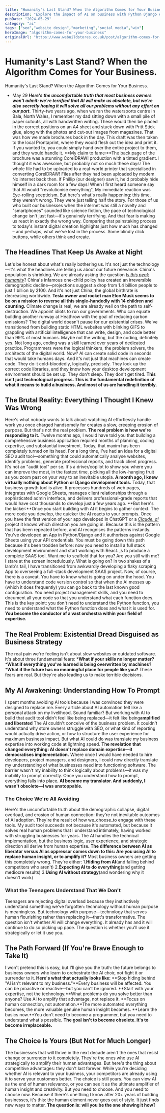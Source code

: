 ```yaml
---
title: "Humanity's Last Stand? When the Algorithm Comes for Your Business."
description: "Explore the impact of AI on business with Python Django development. Discover how Python Django development can transform your business strategy today."
pubDate: "2024-05-29"
category: "ai"
tags: ["seo","website design","marketing","social media","wix"]
heroImage: "algorithm-comes-for-your-business"
originalUrl: "https://www.webuildstores.co.uk/post/algorithm-comes-for-your-business"
---
```



# Humanity's Last Stand? When the Algorithm Comes for Your Business.

<BlogHeroImage src={heroImage} alt="Humanity's Last Stand? When the Algorithm Comes for Your Business." />

Humanity's Last Stand? When the Algorithm Comes for Your Business.
 * May 29
**_Here's the uncomfortable truth that most business owners won't admit: we're terrified that AI will make us obsolete, but we're also secretly hoping it will solve all our problems without any effort on our part._**
Thirty-two years ago, when we ran the watersports centre in Bala, North Wales, I remember my dad sitting down with a small pile of paper cutouts, all with handwritten writing. These would then be placed in the correct positions on an A4 sheet and stuck down with Pritt Stick glue, along with the photos and cut-out images from magazines. That was how we made brochures back in the day.
This draft was then taken to the local Prontaprint, where they would flesh out the idea and print it.
If you wanted to, you could simply hand over the entire project to them, and they would handle it.
**My claim to fame:**The back page of the brochure was a stunning CorelDRAW! production with a tinted gradient. I thought it was awesome, but probably not so much these days! The whole file had to be uploaded to a real-world printer that specialised in converting CorelDRAW! Files after they had been uploaded by modem. No internet back then.
If Phillip (our designer) saw it, he'd probably hide himself in a dark room for a few days!
When I first heard someone say that AI would "revolutionise everything", My immediate reaction was Eye-rolling scepticism.
But here's what's really happening: this time, they weren't wrong. They were just telling half the story.
For those of us who built our businesses when the internet was still a novelty and "smartphones" sounded like science fiction, the pace of technological change isn't just fast—it's genuinely terrifying. And that fear is making us react in exactly the wrong way.
Comparing that painstaking process to today's instant digital creation highlights just how much has changed – and perhaps, what we've lost in the process. Some blindly click buttons, while others think and create.
## The Headlines That Keep Us Awake at Night
Let's be honest about what's really bothering us. It's not just the technology—it's what the headlines are telling us about our future relevance.
China's population is shrinking. We are already asking the question [_Is this peak humanity_](https://www.theguardian.com/world/article/2024/aug/11/global-birthrates-dropping)? China's infamous one-child policy has created an irreversible demographic decline—projections suggest a drop from 1.4 billion people to just 1 billion by 2100. And it's not just China, the global birthrate is decreasing worldwide.
**Tesla owner and rocket man Elon Musk seems to be on a mission to reverse all this single-handedly with 14 children and counting.**
Climate change is real, we are already well on the path to self-destruction. We appoint idiots to run our governments. Who can equate building another runway at Heathrow with the goal of reducing carbon emissions?
The digital world doesn't pause for our existential crises. We've transitioned from building static HTML websites with blinking GIFS to grappling with artificial intelligence that can write, design, and code better than 99% of most humans. Maybe not the writing, but the coding, definitely yes.
Not long ago, coding was a skill learned over years of dedicated practice. Programmers were the logical thinkers, the problem solvers, the architects of the digital world. Now? AI can create solid code in seconds that would take humans days.
And it's not just that machines can create code. They do it cold-bloodedly, logically, precisely. They look up the correct code libraries, and they know how your desktop development environment should be set up. They don't sleep. They don't get tired.
**This isn't just technological progress. This is the fundamental redefinition of what it means to build a business. And most of us are handling it terribly.**
## The Brutal Reality: Everything I Thought I Knew Was Wrong
Here's what nobody wants to talk about: watching AI effortlessly handle work you once charged handsomely for creates a slow, creeping erosion of purpose. But that's not the real problem.
**The real problem is how we're responding to it.**
Twelve months ago, I would have told you that building a comprehensive business application required months of planning, coding expertise, and substantial investment. Today, that maxim has been completely turned on its head.
For a long time, I've had an idea for a digital SEO audit tool—something that could automatically analyse websites, identify problems, generate professional reports, and track client progress.
It's not an "audit tool" per se. It's a driver/copilot to show you where you can improve the most, in the fastest time, picking all the low-hanging fruit as you zoom past on your way to an inevitable utopia.
**A month ago, I knew virtually nothing about Python or Django development tools.**
Today, that business growth tool is alive. It processes hundreds of web pages, integrates with Google Sheets, manages client relationships through a sophisticated admin interface, and delivers professional-grade reports that would have cost thousands to develop just a few years ago.
**But here's the kicker:**Once you start building with AI it begins to gather context. The more code you develop, the quicker the AI reacts to your prompts. Once you have the first version of your app developed in ChatGPT or a [_Claude. ai_](http://Claude.ai) project it knows which direction you are going in. Because this is the pattern that has been repeated before, and AI recognises the patterns instantly.
You've developed an App in Python/Django and it authorises against Google Sheets using your API credentials. You must be going down this path because it's been trodden before: now you need to install a full stack development environment and start working with React. js to produce a complete SAAS tool. Want me to scaffold that for you? Are you still with me?
I stare at the screen incredulously. What is going on? In two shakes of a lamb's tail, I have transitioned from awkwardly developing a flaky scraping App to overseeing a full-stack development SAAS project.
Now, of course, there is a caveat. You have to know what is going on under the hood. You have to understand code version control so that when the AI messes up (which it does frequently) you can go back to the last known good configuration. You need project management skills, and you need to document all your code so that you understand what each function does.
This is the key point: you don't need to understand the Python function, you need to understand what the Python function does and what it is used for.
**You become the conductor of a vast orchestra within your field of expertise.**
## The Real Problem: Existential Dread Disguised as Business Strategy
The real pain we're feeling isn't about slow websites or outdated software. It's about three fundamental fears:
 ***What if your skills no longer matter?**
 ***What if everything you've learned is being overwritten by machines?**
 ***What if the future has no meaningful place for people like you?**
These fears are real. But they're also leading us to make terrible decisions.
## My AI Awakening: Understanding How To Prompt
I spent months avoiding AI tools because I was convinced they were designed to replace me. Every article about AI automation felt like a personal attack on my livelihood. Sound familiar?
But working with AI to build that audit tool didn't feel like being replaced—it felt like being**amplified and liberated**
The AI couldn't conceive of the business problem. It couldn't understand why store owners struggle with SEO, or what kind of reporting would actually drive action, or how to structure the user experience for maximum business impact.
But what AI could do was translate my business expertise into working code at lightning speed.
**The revelation that changed everything: AI doesn't replace domain expertise—it democratises implementation.**
Where once I would have needed to hire developers, project managers, and designers, I could now directly translate my understanding of what businesses need into functioning software. The barrier wasn't my inability to think logically about problems—it was my inability to prompt correctly. Once you understand how to prompt, everything falls into place.
**AI became my translator. And suddenly, I wasn't obsolete—I was unstoppable.**
### The Choice We're All Avoiding

Here's the uncomfortable truth about the demographic collapse, digital overload, and erosion of human connection: they're not inevitable outcomes of AI adoption. They're the result of how we_choose_to engage with these tools.
My audit tool succeeds not because it's automated, but because it solves real human problems that I understand intimately, having worked with struggling businesses for years. The AI handles the technical implementation, but the business logic, user experience, and strategic direction all derive from human expertise.
**The difference between AI as liberator versus AI as oppressor comes down to this: Are you using AI to replace human insight, or to amplify it?**
Most business owners are getting this completely wrong. They're either:
 1.**Hiding from AI**(and falling behind competitors who aren't)
 2.**Expecting AI to do everything**(and getting mediocre results)
 3.**Using AI without strategy**(and wondering why it doesn't work)
### What the Teenagers Understand That We Don't

Teenagers are rejecting digital overload because they instinctively understand something we've forgotten: technology without human purpose is meaningless.
But technology with purpose—technology that serves human flourishing rather than replacing it—that's transformative.
The question isn't whether AI will change everything. It already has and it will continue to do so picking up pace.
The question is whether you'll use it strategically or let it use you.
## The Path Forward (If You're Brave Enough to Take It)
I won't pretend this is easy, but I'll give you the truth: the future belongs to business owners who learn to orchestrate the AI choir, not fight it or surrender to it.
**Here's what that actually looks like:**
**Stop hiding behind "AI isn't relevant to my business."**Every business will be affected. You can be proactive or reactive—but you can't be ignored.
**Start with your expertise, not the technology.**What problems do you solve better than anyone? Use AI to amplify that advantage, not replace it.
**Focus on human connection, not automation.**The more automated everything becomes, the more valuable genuine human insight becomes.
**Learn the basics now.**You don't need to become a programmer, but you need to understand what's possible.
**The goal isn't to become obsolete. It's to become irreplaceable.**
## The Choice Is Yours (But Not for Much Longer)
The businesses that will thrive in the next decade aren't the ones that resist change or surrender to it completely. They're the ones who use AI strategically to amplify their human advantages.
But here's the thing about competitive advantages: they don't last forever. While you're deciding whether AI is relevant to your business, your competitors are already using it to serve your customers better.
The choice is still yours. You can view AI as the end of human relevance, or you can see it as the ultimate amplifier of human insight and creativity.
But you need to choose. And you need to choose now.
Because if there's one thing I know after 20+ years of building businesses, it's this: the human element never goes out of style. It just finds new ways to matter.
**The question is: will you be the one showing it how?**
